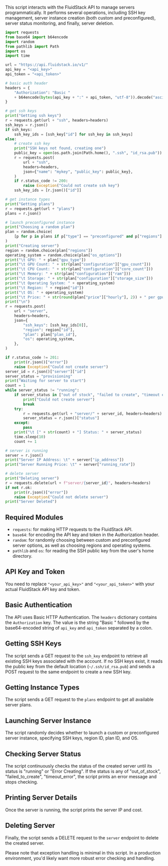 This script interacts with the FluidStack API to manage servers programmatically. It performs several operations, including SSH key management, server instance creation (both custom and preconfigured), server status monitoring, and finally, server deletion.

```python maxLines=0
import requests
from base64 import b64encode
import random
from pathlib import Path
import os
import time

url = "https://api.fluidstack.io/v1/"
api_key = "<api_key>"
api_token = "<api_token>"

# basic auth header
headers = {
    "Authorization": "Basic "
    + b64encode(bytes(api_key + ":" + api_token, "utf-8")).decode("ascii")
}

# get ssh keys
print("Getting ssh keys")
r = requests.get(url + "ssh", headers=headers)
ssh_keys = r.json()
if ssh_keys:
    ssh_key_ids = [ssh_key["id"] for ssh_key in ssh_keys]
else:
    # create ssh key
    print("SSH keys not found, creating one")
    public_key = open(os.path.join(Path.home(), ".ssh", "id_rsa.pub")).read().strip()
    r = requests.post(
        url + "ssh",
        headers=headers,
        json={"name": "mykey", "public_key": public_key},
    )
    if r.status_code != 200:
        raise Exception("Could not create ssh key")
    ssh_key_ids = [r.json()["id"]]

# get instance types
print("Getting plans")
r = requests.get(url + "plans")
plans = r.json()

# launch preconfigured instance
print("Choosing a random plan")
plan = random.choice(
    [p for p in plans if p["type"] == "preconfigured" and p["regions"] != []]
)
print("Creating server")
region = random.choice(plan["regions"])
operating_system = random.choice(plan["os_options"])
print("\t GPU: " + plan["gpu_type"])
print("\t GPU Count: " + str(plan["configuration"]["gpu_count"]))
print("\t CPU Count: " + str(plan["configuration"]["core_count"]))
print("\t Memory: " + str(plan["configuration"]["ram"]))
print("\t Storage: " + str(plan["configuration"]["storage_size"]))
print("\t Operating System: " + operating_system)
print("\t Region: " + region["id"])
print("\t OS: " + operating_system)
print("\t Price: " + str(round(plan["price"]["hourly"], 2)) + " per gpu per hour")
print("\n")
r = requests.post(
    url + "server",
    headers=headers,
    json={
        "ssh_keys": [ssh_key_ids[0]],
        "region": region["id"],
        "plan": plan["plan_id"],
        "os": operating_system,
    },
)

if r.status_code != 201:
    print(r.json()["error"])
    raise Exception("Could not create server")
server_id = r.json()["server"]["id"]
server_status = "provisioning"
print("Waiting for server to start")
count = 1
while server_status != "running":
    if server_status in ["out of stock", "failed to create", "timeout error"]:
        print("Could not create server")
        break
    try:
        r = requests.get(url + "server/" + server_id, headers=headers)
        server_status = r.json()["status"]
    except:
        pass
    print("\t [" + str(count) + "] Status: " + server_status)
    time.sleep(10)
    count += 1

# server is running
server = r.json()
print("Server IP Address: \t" + server["ip_address"])
print("Server Running Price: \t" + server["running_rate"])

# delete server
print("Deleting server")
r = requests.delete(url + f"server/{server_id}", headers=headers)
if not r.ok:
    print(r.json()["error"])
    raise Exception("Could not delete server")
print("Server Deleted")
```

## Required Modules
- `requests`: for making HTTP requests to the FluidStack API.
- `base64`: for encoding the API key and token in the Authorization header.
- `random`: for randomly choosing between custom and preconfigured server options, as well as choosing regions and operating systems.
- `pathlib` and `os`: for reading the SSH public key from the user's home directory.

## API Key and Token
You need to replace `"<your_api_key>"` and `"<your_api_token>"` with your actual FluidStack API key and token.

## Basic Authentication
The API uses Basic HTTP Authentication. The `headers` dictionary contains the `Authorization` key. The value is the string "Basic " followed by the base64-encoded string of `api_key` and `api_token` separated by a colon.

## Getting SSH Keys
The script sends a GET request to the `ssh_key` endpoint to retrieve all existing SSH keys associated with the account. If no SSH keys exist, it reads the public key from the default location (`~/.ssh/id_rsa.pub`) and sends a POST request to the same endpoint to create a new SSH key.

## Getting Instance Types
The script sends a GET request to the `plans` endpoint to get all available server plans.

## Launching Server Instance
The script randomly decides whether to launch a custom or preconfigured server instance, specifying SSH keys, region ID, plan ID, and OS.

## Checking Server Status
The script continuously checks the status of the created server until its status is "running" or "Error Creating". If the status is any of "out_of_stock", "failed_to_create", "timeout_error", the script prints an error message and stops checking.

## Printing Server Details
Once the server is running, the script prints the server IP and cost.

## Deleting Server
Finally, the script sends a DELETE request to the `server` endpoint to delete the created server.

<Info>
Please note that exception handling is minimal in this script. In a production environment, you'd likely want more robust error checking and handling.
</Info>